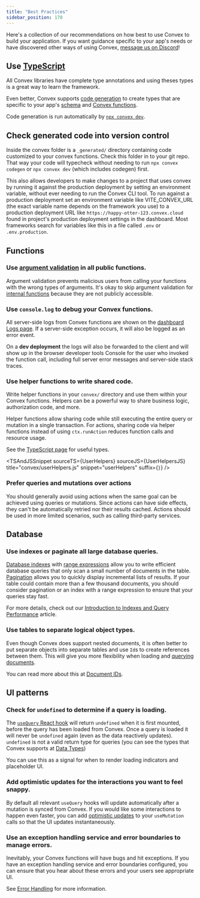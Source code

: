 ```yaml
---
title: "Best Practices"
sidebar_position: 170
---
```



Here's a collection of our recommendations on how best to use Convex to build
your application. If you want guidance specific to your app's needs or have
discovered other ways of using Convex,
[message us on Discord](https://convex.dev/community)!

## Use [TypeScript](/production/best-practices/typescript)

All Convex libraries have complete type annotations and using theses types is a
great way to learn the framework.

Even better, Convex supports [code generation](/generated-api/) to create types
that are specific to your app's [schema](/docs/database/schemas.mdx) and
[Convex functions](/docs/functions.mdx).

Code generation is run automatically by
[`npx convex dev`](/docs/cli.md#run-the-convex-dev-server).

## Check generated code into version control

Inside the convex folder is a `_generated/` directory containing code customized
to your convex functions. Check this folder in to your git repo. That way your
code will typecheck without needing to run `npx convex codegen` or
`npx convex dev` (which includes codegen) first.

This also allows developers to make changes to a project that uses convex by
running it against the production deployment by setting an environment variable,
without ever needing to run the Convex CLI tool. To run against a production
deployment set an environment variable like VITE_CONVEX_URL (the exact variable
name depends on the framework you use) to a production deployment URL like
`https://happy-otter-123.convex.cloud` found in project's production deployment
settings in the dashboard. Most frameworks search for variables like this in a
file called `.env` or `.env.production`.

## Functions

### Use [argument validation](/docs/functions/validation.mdx) in all public functions.

Argument validation prevents malicious users from calling your functions with
the wrong types of arguments. It's okay to skip argument validation for
[internal functions](/docs/functions/internal-functions.mdx) because they are
not publicly accessible.

### Use `console.log` to debug your Convex functions.

All server-side logs from Convex functions are shown on the
[dashboard Logs page](/docs/dashboard/deployments/logs.md). If a server-side
exception occurs, it will also be logged as an error event.

On a **dev deployment** the logs will also be forwarded to the client and will
show up in the browser developer tools Console for the user who invoked the
function call, including full server error messages and server-side stack
traces.

### Use helper functions to write shared code.

Write helper functions in your `convex/` directory and use them within your
Convex functions. Helpers can be a powerful way to share business logic,
authorization code, and more.

Helper functions allow sharing code while still executing the entire query or
mutation in a single transaction. For actions, sharing code via helper functions
instead of using `ctx.runAction` reduces function calls and resource usage.

See the [TypeScript page](/production/best-practices/typescript) for useful
types.

<TSAndJSSnippet sourceTS={Teams} sourceJS={TeamsJS} title="convex/teams.js" />

<TSAndJSSnippet
  sourceTS={UserHelpers}
  sourceJS={UserHelpersJS}
  title="convex/userHelpers.js"
  snippet="userHelpers"
  suffix={`}`}
/>

### Prefer queries and mutations over actions

You should generally avoid using actions when the same goal can be achieved
using queries or mutations. Since actions can have side effects, they can't be
automatically retried nor their results cached. Actions should be used in more
limited scenarios, such as calling third-party services.

## Database

### Use indexes or paginate all large database queries.

[Database indexes](/docs/database/reading-data/indexes/indexes.md) with
[range expressions](/docs/database/reading-data/indexes/indexes.md#querying-documents-using-indexes)
allow you to write efficient database queries that only scan a small number of
documents in the table. [Pagination](/docs/database/pagination.mdx) allows you
to quickly display incremental lists of results. If your table could contain
more than a few thousand documents, you should consider pagination or an index
with a range expression to ensure that your queries stay fast.

For more details, check out our
[Introduction to Indexes and Query Performance](/docs/database/reading-data/indexes/indexes-and-query-perf.md)
article.

### Use tables to separate logical object types.

Even though Convex does support nested documents, it is often better to put
separate objects into separate tables and use `Id`s to create references between
them. This will give you more flexibility when loading and
[querying documents](/docs/database/reading-data/reading-data.mdx).

You can read more about this at [Document IDs](/docs/database/document-ids.mdx).

## UI patterns

### Check for `undefined` to determine if a query is loading.

The [`useQuery` React hook](/api/modules/react#usequery) will return `undefined`
when it is first mounted, before the query has been loaded from Convex. Once a
query is loaded it will never be `undefined` again (even as the data reactively
updates). `undefined` is not a valid return type for queries (you can see the
types that Convex supports at [Data Types](/docs/database/types.md))

You can use this as a signal for when to render loading indicators and
placeholder UI.

### Add optimistic updates for the interactions you want to feel snappy.

By default all relevant `useQuery` hooks will update automatically after a
mutation is synced from Convex. If you would like some interactions to happen
even faster, you can add
[optimistic updates](/docs/client/react/optimistic-updates.mdx) to your
`useMutation` calls so that the UI updates instantaneously.

### Use an exception handling service and error boundaries to manage errors.

Inevitably, your Convex functions will have bugs and hit exceptions. If you have
an exception handling service and error boundaries configured, you can ensure
that you hear about these errors and your users see appropriate UI.

See [Error Handling](/docs/functions/error-handling/error-handling.mdx) for more
information.
